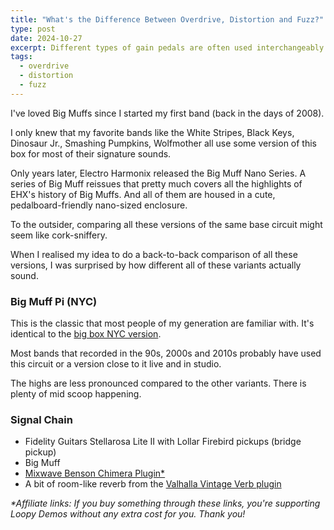 ```yaml
---
title: "What's the Difference Between Overdrive, Distortion and Fuzz?"
type: post
date: 2024-10-27
excerpt: Different types of gain pedals are often used interchangeably. But they are not the same. Let's break down the differences between overdrive, distortion and fuzz.
tags:
  - overdrive
  - distortion
  - fuzz
---
```



I've loved Big Muffs since I started my first band (back in the days of 2008).

I only knew that my favorite bands like the White Stripes, Black Keys, Dinosaur Jr., Smashing Pumpkins, Wolfmother all use some version of this box for most of their signature sounds.

Only years later, Electro Harmonix released the Big Muff Nano Series. A series of Big Muff reissues that pretty much covers all the highlights of EHX's history of Big Muffs. And all of them are housed in a cute, pedalboard-friendly nano-sized enclosure.

To the outsider, comparing all these versions of the same base circuit might seem like cork-sniffery.

When I realised my idea to do a back-to-back comparison of all these versions, I was surprised by how different all of these variants actually sound.

### Big Muff Pi (NYC)

This is the classic that most people of my generation are familiar with. It's identical to the [big box NYC version](/demos/ehx-big-muff-nyc).

Most bands that recorded in the 90s, 2000s and 2010s probably have used this circuit or a version close to it live and in studio.

The highs are less pronounced compared to the other variants. There is plenty of mid scoop happening.

<PartnerLinks
  slug="ehx-nano-big-muff-nyc"
  sweetwater="https://sweetwater.sjv.io/WqZbNJ"
  thomann="electro_harmonix_nano_big_muff"
/>

### Signal Chain

- Fidelity Guitars Stellarosa Lite II with Lollar Firebird pickups (bridge pickup)
- Big Muff
- [Mixwave Benson Chimera Plugin\*](https://sweetwater.sjv.io/B0N2PL)
- A bit of room-like reverb from the [Valhalla Vintage Verb plugin](https://valhalladsp.com/shop/reverb/valhalla-vintage-verb/)

_\*Affiliate links: If you buy something through these links, you're supporting Loopy Demos without any extra cost for you. Thank you!_
